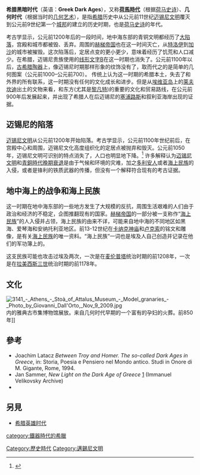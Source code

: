 {{希腊历史}}
'''希腊黑暗时代'''（英语：'''Greek Dark Ages'''），又称'''[[荷馬時代|荷馬時代]]'''（根据[[荷马史诗|荷马史诗]]）、'''几何时代'''（根据当时的[[几何艺术|几何艺术]]），是指[[希腊|希腊]]历史中从公元前11世纪[[迈锡尼文明|迈锡尼文明]]覆灭到公元前9世纪第一个[[城邦|城邦]]的建立的历史时期，也是[[荷马史诗|荷马史诗]]的年代。

考古学显示，公元前1200年后的一段时间，地中海东部的青铜文明都经历了[[青銅時期晩期崩潰|大陷落]]，宫殿和城市都被毁、丢弃。周围的[[赫梯帝国|赫梯帝国]]也在这一时间灭亡，从[[特洛伊|特洛伊]]到[[加沙|加沙]]的城市被摧毁。这次陷落后，定居点变的更小更少，意味着经历了饥荒和人口减少。在希腊，迈锡尼贵族使用的[[线形文字B|线形文字B]]在这一时期也消失了。公元前1100年以后，[[古希腊陶器|古希腊陶器]]上，像迈锡尼时期那样形象的纹饰没有了，取而代之的是简单的几何图案（公元前1000–公元前700）。
传统上认为这一时期的希腊本土，失去了和外界的所有联系，这一时期没有任何的文化成长和进步。但是从[[埃维亚岛|埃维亚岛]]{{link-en|利兰丁平原|Lelantine Plain}}上的[[莱夫坎迪|莱夫坎迪]]出土的文物来看，和东方(尤其是[[黎凡特|黎凡特]])的重要的文化和贸易路线，在公元前900年后发展起来，并出现了希腊人在后迈锡尼的[[塞浦路斯|塞浦路斯]]和叙利亚{{link-en|Al Mina|Al Mina}}海岸出现的证据。

==迈锡尼的陷落==
[[迈锡尼文明|迈锡尼文明]]从公元前1200年开始陷落。考古学显示，公元前1100年世纪前后，在宫殿中心和周围，迈锡尼文化高度组织化的定居点被抛弃和毁灭。公元前1050年，迈锡尼文明可识别的特点消失了，人口也明显地下降。<ref>{{Cite news|url=http://www.ancient.eu/Greek_Dark_Age/|title=Greek Dark Age|newspaper=Ancient History Encyclopedia|access-date=2016-12-06|archive-date=2021-02-06|archive-url=https://web.archive.org/web/20210206033131/https://www.ancient.eu/Greek_Dark_Age/|dead-url=no}}</ref> 许多解释认为[[迈锡尼文明|迈锡尼文明]]和[[青銅時期晩期崩潰|青銅時代晚期衰退]]是由于气候和环境的灾难，加之[[多利安人|多利安人]]或者[[海上民族|海上民族]]的入侵，或者是锋利的铁质武器的传播，但没有一个解释符合现有的考古证据。

==地中海上的战争和海上民族==
这一时期在地中海东部的一些地方发生了大规模的反抗，周围生活艰难的人们由于政治和经济的不稳定，企图推翻现有的国家。[[赫梯帝国|赫梯帝国]]的一部分被一支称作“[[海上民族|海上民族]]”的人入侵并占领，海上民族的由来不详，可能来自地中海的不同地区如黑海、爱琴海和安纳托利亚地区。前13-12世纪在[[卡纳克|卡纳克神庙]]和[[卢克索|卢克索]]的铭文和雕像，是有关[[海上民族|海上民族]]的唯一资料。“海上民族”一词也是埃及人自己创造并记录在他们的军功簿上的。

这支民族可能也攻击过埃及两次，一次是在[[麦伦普塔|麦伦普塔]]统治时期的前1208年，一次是在[[拉美西斯三世|拉美西斯三世]]统治时期的前1178年。

==文化==
[[File:3141_-_Athens_-_Stoà_of_Attalus_Museum_-_Model_granaries_-_Photo_by_Giovanni_Dall'Orto,_Nov_9_2009.jpg|thumb]]内的雅典古市集博物馆展放。来自几何时代早期的一个富有的孕妇的火葬。前850年]]

==參考==
{{refbegin|2}}
*Joachim Latacz ''Between Troy and Homer. The so-called Dark Ages in Greece'', in: Storia, Poesia e Pensiero nel Mondo antico. Studi in Onore di M. Gigante, Rome, 1994.
*Jan Sammer, ''New Light on the Dark Age of Greece'' [http://www.varchive.org/nldag/index.htm]{{Dead link}} (Immanuel Velikovsky Archive)
*{{cite book | first= Anthony M. | last= Snodgrass | authorlink= | coauthors= | year= c2000 | title= The dark age of Greece : an archaeological survey of the eleventh to the eighth centuries BC | edition= | publisher= Routledge | location= New York | id= ISBN 978-0-415-93635-4 (hb) ISBN 978-0-415-93636-1 (pb) }}
{{refend}}

==另見==
*[[希腊英雄时代|希腊英雄时代]]

[[category:鐵器時代的希臘|category:鐵器時代的希臘]]
[[Category:歷史時代|Category:歷史時代]]
[[Category:邁錫尼文明|Category:邁錫尼文明]]

{{古希臘}}
{{希腊专题}}